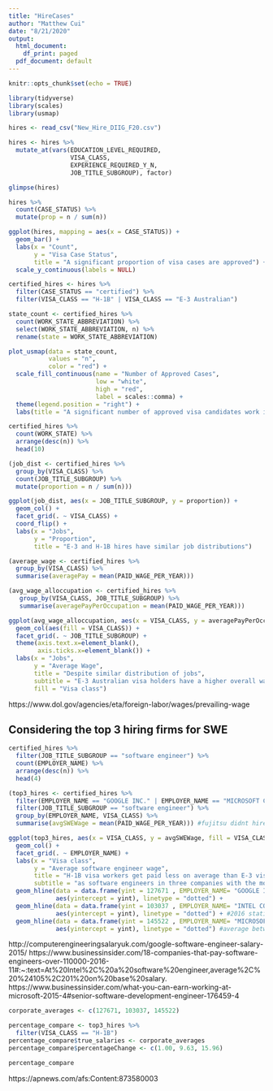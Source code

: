 ```yaml
---
title: "HireCases"
author: "Matthew Cui"
date: "8/21/2020"
output:
  html_document:
    df_print: paged
  pdf_document: default
---
```


```r
knitr::opts_chunk$set(echo = TRUE)
```

```r
library(tidyverse)
library(scales)
library(usmap)

hires <- read_csv("New_Hire_DIIG_F20.csv")
```

```r
hires <- hires %>%
  mutate_at(vars(EDUCATION_LEVEL_REQUIRED,
                 VISA_CLASS,
                 EXPERIENCE_REQUIRED_Y_N,
                 JOB_TITLE_SUBGROUP), factor)
```

```r
glimpse(hires)
```

```r
hires %>% 
  count(CASE_STATUS) %>% 
  mutate(prop = n / sum(n))

ggplot(hires, mapping = aes(x = CASE_STATUS)) +
  geom_bar() +
  labs(x = "Count",
       y = "Visa Case Status",
       title = "A significant proportion of visa cases are approved") +
  scale_y_continuous(labels = NULL)
```

```r
certified_hires <- hires %>% 
  filter(CASE_STATUS == "certified") %>% 
  filter(VISA_CLASS == "H-1B" | VISA_CLASS == "E-3 Australian")
```

```r
state_count <- certified_hires %>% 
  count(WORK_STATE_ABBREVIATION) %>% 
  select(WORK_STATE_ABBREVIATION, n) %>% 
  rename(state = WORK_STATE_ABBREVIATION)

plot_usmap(data = state_count, 
           values = "n", 
           color = "red") + 
  scale_fill_continuous(name = "Number of Approved Cases",
                        low = "white",
                        high = "red",
                        label = scales::comma) + 
  theme(legend.position = "right") +
  labs(title = "A significant number of approved visa candidates work in California")

certified_hires %>% 
  count(WORK_STATE) %>% 
  arrange(desc(n)) %>% 
  head(10)
```


```r
(job_dist <- certified_hires %>%
  group_by(VISA_CLASS) %>% 
  count(JOB_TITLE_SUBGROUP) %>% 
  mutate(proportion = n / sum(n)))

ggplot(job_dist, aes(x = JOB_TITLE_SUBGROUP, y = proportion)) +
  geom_col() +
  facet_grid(. ~ VISA_CLASS) +
  coord_flip() + 
  labs(x = "Jobs",
       y = "Proportion",
       title = "E-3 and H-1B hires have similar job distributions")
```



```r
(average_wage <- certified_hires %>%
  group_by(VISA_CLASS) %>% 
  summarise(averagePay = mean(PAID_WAGE_PER_YEAR)))
```

```r
(avg_wage_alloccupation <- certified_hires %>% 
   group_by(VISA_CLASS, JOB_TITLE_SUBGROUP) %>% 
   summarise(averagePayPerOccupation = mean(PAID_WAGE_PER_YEAR)))

ggplot(avg_wage_alloccupation, aes(x = VISA_CLASS, y = averagePayPerOccupation)) +
  geom_col(aes(fill = VISA_CLASS)) +
  facet_grid(. ~ JOB_TITLE_SUBGROUP) +
  theme(axis.text.x=element_blank(),
        axis.ticks.x=element_blank()) +
  labs(x = "Jobs",
       y = "Average Wage",
       title = "Despite similar distribution of jobs",
       subtitle = "E-3 Australian visa holders have a higher overall wage",
       fill = "Visa class")
```

https://www.dol.gov/agencies/eta/foreign-labor/wages/prevailing-wage

## Considering the top 3 hiring firms for SWE

```r
certified_hires %>% 
  filter(JOB_TITLE_SUBGROUP == "software engineer") %>% 
  count(EMPLOYER_NAME) %>% 
  arrange(desc(n)) %>% 
  head(4)
```
```r
(top3_hires <- certified_hires %>% 
  filter(EMPLOYER_NAME == "GOOGLE INC." | EMPLOYER_NAME == "MICROSOFT CORPORATION" | EMPLOYER_NAME == "INTEL CORPORATION") %>% 
  filter(JOB_TITLE_SUBGROUP == "software engineer") %>% 
  group_by(EMPLOYER_NAME, VISA_CLASS) %>% 
  summarise(avgSWEWage = mean(PAID_WAGE_PER_YEAR))) #fujitsu didnt hire e-3

ggplot(top3_hires, aes(x = VISA_CLASS, y = avgSWEWage, fill = VISA_CLASS)) +
  geom_col() +
  facet_grid(. ~ EMPLOYER_NAME) +
  labs(x = "Visa class",
       y = "Average software engineer wage",
       title = "H-1B visa workers get paid less on average than E-3 visa holders",
       subtitle = "as software engineers in three companies with the most international hires") + 
  geom_hline(data = data.frame(yint = 127671 , EMPLOYER_NAME= "GOOGLE INC."), 
             aes(yintercept = yint), linetype = "dotted") + 
  geom_hline(data = data.frame(yint = 103037 , EMPLOYER_NAME= "INTEL CORPORATION"), 
             aes(yintercept = yint), linetype = "dotted") + #2016 statistic, calculated to 2015 terms after adjusting for inflation rate of 2.1%
  geom_hline(data = data.frame(yint = 145522 , EMPLOYER_NAME= "MICROSOFT CORPORATION"), 
             aes(yintercept = yint), linetype = "dotted") #average between senior and intro level SWE
```



http://computerengineeringsalaryuk.com/google-software-engineer-salary-2015/
https://www.businessinsider.com/18-companies-that-pay-software-engineers-over-110000-2016-11#:~:text=At%20Intel%2C%20a%20software%20engineer,average%2C%20%24105%2C201%20on%20base%20salary.
https://www.businessinsider.com/what-you-can-earn-working-at-microsoft-2015-4#senior-software-development-engineer-176459-4


```r
corporate_averages <- c(127671, 103037, 145522)

percentage_compare <- top3_hires %>% 
  filter(VISA_CLASS == "H-1B")
percentage_compare$true_salaries <- corporate_averages
percentage_compare$percentageChange <- c(1.00, 9.63, 15.96)

percentage_compare
```

https://apnews.com/afs:Content:873580003